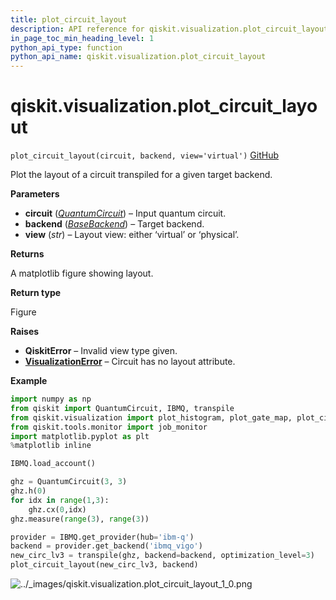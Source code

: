 ```yaml
---
title: plot_circuit_layout
description: API reference for qiskit.visualization.plot_circuit_layout
in_page_toc_min_heading_level: 1
python_api_type: function
python_api_name: qiskit.visualization.plot_circuit_layout
---
```


# qiskit.visualization.plot\_circuit\_layout

<span id="qiskit.visualization.plot_circuit_layout" />

`plot_circuit_layout(circuit, backend, view='virtual')` [GitHub](https://github.com/qiskit/qiskit/tree/stable/0.18/qiskit/visualization/gate_map.py "view source code")

Plot the layout of a circuit transpiled for a given target backend.

**Parameters**

*   **circuit** ([*QuantumCircuit*](qiskit.circuit.QuantumCircuit "qiskit.circuit.QuantumCircuit")) – Input quantum circuit.
*   **backend** ([*BaseBackend*](qiskit.providers.BaseBackend "qiskit.providers.BaseBackend")) – Target backend.
*   **view** (*str*) – Layout view: either ‘virtual’ or ‘physical’.

**Returns**

A matplotlib figure showing layout.

**Return type**

Figure

**Raises**

*   **QiskitError** – Invalid view type given.
*   [**VisualizationError**](qiskit.visualization.VisualizationError "qiskit.visualization.VisualizationError") – Circuit has no layout attribute.

**Example**

```python
import numpy as np
from qiskit import QuantumCircuit, IBMQ, transpile
from qiskit.visualization import plot_histogram, plot_gate_map, plot_circuit_layout
from qiskit.tools.monitor import job_monitor
import matplotlib.pyplot as plt
%matplotlib inline

IBMQ.load_account()

ghz = QuantumCircuit(3, 3)
ghz.h(0)
for idx in range(1,3):
    ghz.cx(0,idx)
ghz.measure(range(3), range(3))

provider = IBMQ.get_provider(hub='ibm-q')
backend = provider.get_backend('ibmq_vigo')
new_circ_lv3 = transpile(ghz, backend=backend, optimization_level=3)
plot_circuit_layout(new_circ_lv3, backend)
```

![../\_images/qiskit.visualization.plot\_circuit\_layout\_1\_0.png](/images/api/qiskit/0.29/qiskit.visualization.plot_circuit_layout_1_0.png)


